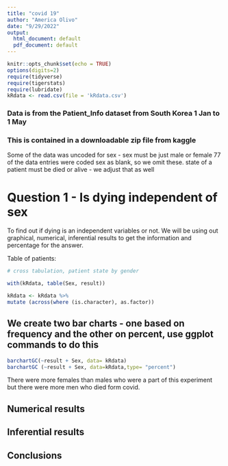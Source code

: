```yaml
---
title: "covid 19"
author: "America Olivo"
date: "9/29/2022"
output:
  html_document: default
  pdf_document: default
---
```


```r
knitr::opts_chunk$set(echo = TRUE)
options(digits=2)
require(tidyverse)
require(tigerstats)
require(lubridate)
kRdata <- read.csv(file = 'kRdata.csv')
```
### Data is from the Patient_Info dataset from South Korea 1 Jan to 1 May 
### This is contained in a downloadable zip file from kaggle

Some of the data was uncoded for sex - sex must be just male or female
77 of the data entries were coded sex  as blank, so we omit these.
state of a patient must be died or alive - we adjust that as well   
  
# Question 1 - Is dying independent of sex
To find out if dying is an independent variables or not. We will be using out graphical, numerical, inferential results to get the information and percentage for the answer. 


Table of patients:
```r

# cross tabulation, patient state by gender

with(kRdata, table(Sex, result))

```
``` r
kRdata <- kRdata %>%
mutate (across(where (is.character), as.factor))
```

## We create two bar charts - one based on frequency and the other on percent, use ggplot commands to do this
``` r
barchartGC(~result + Sex, data= kRdata)
barchartGC (~result + Sex, data=kRdata,type= "percent")
```


There were more females than males who were a part of this experiment but there were more men who died form covid. 
  
## Numerical results


## Inferential results 




## Conclusions

